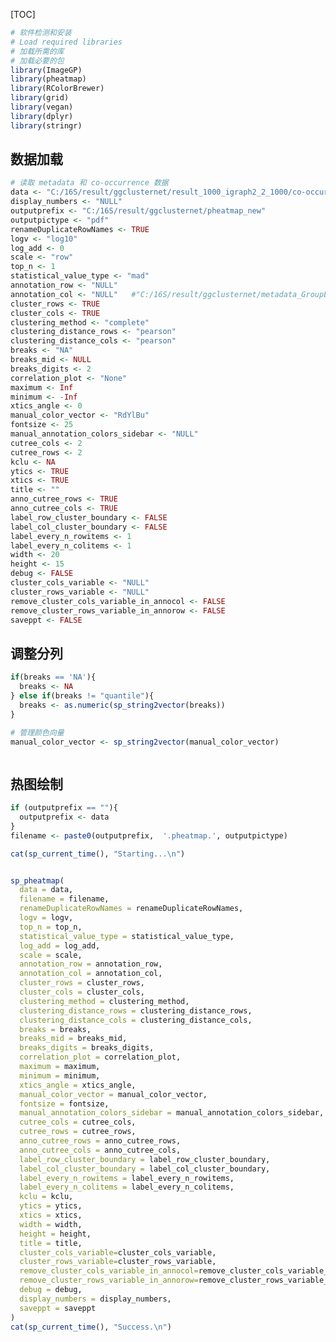 [TOC]



```{r}
# 软件检测和安装
# Load required libraries
# 加载所需的库
# 加载必要的包
library(ImageGP)
library(pheatmap)
library(RColorBrewer)
library(grid)
library(vegan)
library(dplyr)
library(stringr)


```



## 数据加载

```{r}
# 读取 metadata 和 co-occurrence 数据
data <- "C:/16S/result/ggclusternet/result_1000_igraph2_2_1000/co-occurrence_Grobel_net3.txt"
display_numbers <- "NULL"
outputprefix <- "C:/16S/result/ggclusternet/pheatmap_new"
outputpictype <- "pdf"
renameDuplicateRowNames <- TRUE
logv <- "log10"
log_add <- 0
scale <- "row"
top_n <- 1
statistical_value_type <- "mad"
annotation_row <- "NULL"
annotation_col <- "NULL"   #"C:/16S/result/ggclusternet/metadata_GroupE.txt"  "NULL"
cluster_rows <- TRUE
cluster_cols <- TRUE
clustering_method <- "complete"
clustering_distance_rows <- "pearson"
clustering_distance_cols <- "pearson"
breaks <- "NA"
breaks_mid <- NULL
breaks_digits <- 2
correlation_plot <- "None"
maximum <- Inf
minimum <- -Inf
xtics_angle <- 0
manual_color_vector <- "RdYlBu"
fontsize <- 25
manual_annotation_colors_sidebar <- "NULL"
cutree_cols <- 2
cutree_rows <- 2
kclu <- NA
ytics <- TRUE
xtics <- TRUE
title <- ""
anno_cutree_rows <- TRUE
anno_cutree_cols <- TRUE
label_row_cluster_boundary <- FALSE
label_col_cluster_boundary <- FALSE
label_every_n_rowitems <- 1
label_every_n_colitems <- 1
width <- 20
height <- 15
debug <- FALSE
cluster_cols_variable <- "NULL"
cluster_rows_variable <- "NULL"
remove_cluster_cols_variable_in_annocol <- FALSE
remove_cluster_rows_variable_in_annorow <- FALSE
saveppt <- FALSE


```  



## 调整分列

```{r}
if(breaks == 'NA'){
  breaks <- NA
} else if(breaks != "quantile"){
  breaks <- as.numeric(sp_string2vector(breaks))
}

# 管理颜色向量
manual_color_vector <- sp_string2vector(manual_color_vector)



```    


## 热图绘制

```{r}

if (outputprefix == ""){
  outputprefix <- data
}
filename <- paste0(outputprefix,  '.pheatmap.', outputpictype)

cat(sp_current_time(), "Starting...\n")


sp_pheatmap(
  data = data,
  filename = filename,
  renameDuplicateRowNames = renameDuplicateRowNames,
  logv = logv,
  top_n = top_n,
  statistical_value_type = statistical_value_type,
  log_add = log_add,
  scale = scale,
  annotation_row = annotation_row,
  annotation_col = annotation_col,
  cluster_rows = cluster_rows,
  cluster_cols = cluster_cols,
  clustering_method = clustering_method,
  clustering_distance_rows = clustering_distance_rows,
  clustering_distance_cols = clustering_distance_cols,
  breaks = breaks,
  breaks_mid = breaks_mid,
  breaks_digits = breaks_digits,
  correlation_plot = correlation_plot,
  maximum = maximum,
  minimum = minimum,
  xtics_angle = xtics_angle,
  manual_color_vector = manual_color_vector,
  fontsize = fontsize,
  manual_annotation_colors_sidebar = manual_annotation_colors_sidebar,
  cutree_cols = cutree_cols,
  cutree_rows = cutree_rows,
  anno_cutree_rows = anno_cutree_rows,
  anno_cutree_cols = anno_cutree_cols,
  label_row_cluster_boundary = label_row_cluster_boundary,
  label_col_cluster_boundary = label_col_cluster_boundary,
  label_every_n_rowitems = label_every_n_rowitems,
  label_every_n_colitems = label_every_n_colitems,
  kclu = kclu,
  ytics = ytics,
  xtics = xtics,
  width = width,
  height = height,
  title = title,
  cluster_cols_variable=cluster_cols_variable,
  cluster_rows_variable=cluster_rows_variable,
  remove_cluster_cols_variable_in_annocol=remove_cluster_cols_variable_in_annocol,
  remove_cluster_rows_variable_in_annorow=remove_cluster_rows_variable_in_annorow,
  debug = debug,
  display_numbers = display_numbers,
  saveppt = saveppt
)
cat(sp_current_time(), "Success.\n")





```    

























 

 
 
 